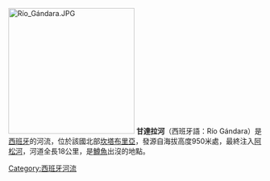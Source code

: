 [[File:Río_Gándara.JPG|250px]]
'''甘達拉河'''（西班牙語：Río Gándara）是[[西班牙|西班牙]]的河流，位於該國北部[[坎塔布里亞|坎塔布里亞]]，發源自海拔高度950米處，最終注入[[阿松河|阿松河]]，河道全長18公里，是[[鱒魚|鱒魚]]出沒的地點。

{{Spain-geo-stub}}
[[Category:西班牙河流|Category:西班牙河流]]